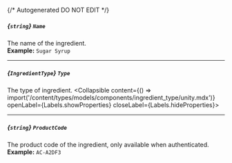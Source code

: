 {/* Autogenerated DO NOT EDIT  */}

##### *{`string`}* `Name`
The name of the ingredient.
<br/>
**Example:** `Sugar Syrup`

---
##### *{`IngredientType`}* `Type`
The type of ingredient.
<Collapsible content={() => import('/content/types/models/components/ingredient_type/unity.mdx')} openLabel={Labels.showProperties} closeLabel={Labels.hideProperties}>
</Collapsible>

---
##### *{`string`}* `ProductCode`
The product code of the ingredient, only available when authenticated.
<br/>
**Example:** `AC-A2DF3`


